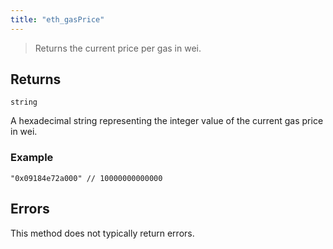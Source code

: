 ```yaml
---
title: "eth_gasPrice"
---
```



> Returns the current price per gas in wei.

## Returns

`string`

A hexadecimal string representing the integer value of the current gas price in wei.

### Example

```
"0x09184e72a000" // 10000000000000
```

## Errors

This method does not typically return errors.
